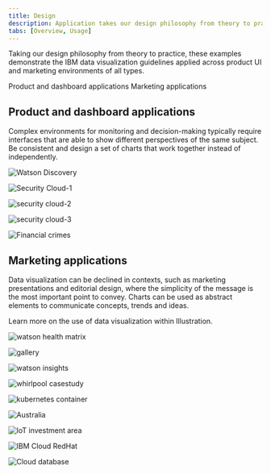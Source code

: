 ```yaml
---
title: Design
description: Application takes our design philosophy from theory to practice, as shown in these examples of the IBM Data Vis guidelines at work in the real world.
tabs: [Overview, Usage]
---
```






<PageDescription>

Taking our design philosophy from theory to practice, these examples demonstrate the IBM data visualization guidelines applied across product UI and marketing environments of all types.
</PageDescription>

<AnchorLinks>

  <AnchorLink>Product and dashboard applications</AnchorLink>
  <AnchorLink>Marketing applications</AnchorLink>
</AnchorLinks>

## Product and dashboard applications

Complex environments for monitoring and decision-making typically require interfaces that are able to show different perspectives of the same subject. Be consistent and design a set of charts that work together instead of independently.

<Row className="gallery-row-padding">

<Column colMd={4} colLg={8}>

![Watson Discovery](./images/Usage/product_and_dashboard/IBM_Watson_Discovery_Demo_ok.png)

</Column>
<Column colMd={2} colLg={4}>

![Security Cloud-1](./images/Usage/product_and_dashboard/IBM_Security_Cloud_Prototype_ok.png)

</Column>

</Row>
<Row className="gallery-row-padding">


<Column colMd={2} colLg={4}>

![security cloud-2](./images/Usage/product_and_dashboard/IBM_Security_Cloud_Prototype_2_ok.png)

</Column>
<Column colMd={4} colLg={8}>

![security cloud-3](./images/Usage/product_and_dashboard/IBM_Security_CloudPrototype_ok.png)

</Column>
</Row>

<Row className="gallery-row-padding">
<Column colMd={4} colLg={8} >

![Financial crimes](./images/Usage/product_and_dashboard/IBM_Financial_Crimes_ok.png)

</Column>
</Row>


## Marketing applications

<Row>
<Column colMd={5} colLg={8}>

Data visualization can be declined in contexts, such as marketing presentations and editorial design, where the simplicity of the message is the most important point to convey. Charts can be used as abstract elements to communicate concepts, trends and ideas.

</Column>
<Column colMd={2} colLg={3}  className="hide-mobile">

<div className="mini-card-container">

<p className="description">Learn more on the use of data visualization within Illustration.</p>

<MiniCard link="https://www.ibm.com/design/language/illustration/overview/" labelName="Illustration" iconImage={beeImage} altText="bee"></MiniCard>

</div>

</Column>
</Row>


<Row className="gallery-row-padding">
<Column colMd={2} colLg={4}>

![watson health matrix](./images/Usage/marketing_applications/IBM_Watson_Health_metrics_ok.png)

</Column>
<Column colMd={4} colLg={8}>

![gallery](./images/Usage/marketing_applications/gallery-37_ok.png)

</Column>
</Row>
<Row className="gallery-row-padding">
<Column colMd={2} colLg={4} offsetMd={2} offsetLg={4}>

![watson insights](./images/Usage/marketing_applications/watson_insights_ok.png)

</Column>
<Column colMd={2} colLg={4}>

![whirlpool casestudy](./images/Usage/marketing_applications/whirlpool_casestudy_ok.png)

</Column>
</Row>
<Row className="gallery-row-padding">
<Column colMd={4} colLg={8}>

![kubernetes container](./images/Usage/marketing_applications/kubernetes_container_ok.png)

</Column>
</Row>
<Row className="gallery-row-padding">
<Column colMd={2} colLg={4}>

![Australia](./images/Usage/marketing_applications/Australia_85_ok.png)

</Column>
<Column colMd={2} colLg={4}>

![IoT investment area](./images/Usage/marketing_applications/IoT_investment_area_ok.png)

</Column>
<Column colMd={2} colLg={4}>

![IBM Cloud RedHat](./images/Usage/marketing_applications/IBM_Cloud_RedHat_ok.png)

</Column>
</Row>
<Row className="gallery-row-padding">
<Column colMd={4} colLg={8}>

![Cloud database](./images/Usage/marketing_applications/Cloud_database_ok.png)

</Column>
</Row>